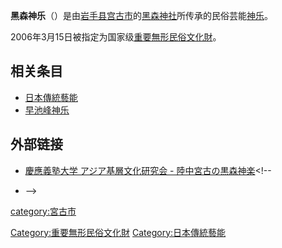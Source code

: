 {{roughtranslation|time=2013-05-13T05:15:15+00:00}}
{{unreferenced|time=2013-05-13T05:15:15+00:00}}
'''黑森神乐'''（{{lang-ja|黒森神楽}}）是由[[岩手县|岩手县]][[宫古市|宫古市]]的[[黑森神社|黑森神社]]所传承的民俗芸能[[神乐|神乐]]。

2006年3月15日被指定为国家级[[重要無形民俗文化財|重要無形民俗文化財]]。

== 相关条目 ==
*[[日本傳統藝能|日本傳統藝能]]
*[[早池峰神乐|早池峰神乐]]

== 外部链接 ==
* [http://www.flet.keio.ac.jp/~shnomura/kuromori/index.html 慶應義塾大学 アジア基層文化研究会 - 陸中宮古の黒森神楽]{{Wayback|url=http://www.flet.keio.ac.jp/~shnomura/kuromori/index.html |date=20140108082024 }}<!--
* {{国指定文化財等データベース|302|00000818|黒森神楽}}-->

{{Coord|39|39|39.1|N|141|56|26.5|E|region:JP-03_type:event_scale:10000|display=title}}
{{DEFAULTSORT:くろもりかくら}}
[[category:宮古市|category:宮古市]]
[[Category:重要無形民俗文化財|Category:重要無形民俗文化財]]
[[Category:日本傳統藝能|Category:日本傳統藝能]]
<!--{{japan-culture-stub}}-->